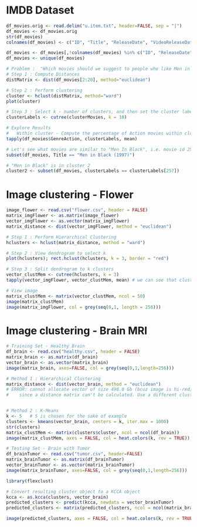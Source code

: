 # IMDB Dataset
```r
df_movies.orig <- read.delim("u.item.txt", header=FALSE, sep = "|")
df_movies <- df_movies.orig
str(df_movies)
colnames(df_movies) <- c("ID", "Title", "ReleaseDate", "VideoReleaseDate", "IMDB", "GenreUnknown", "GenreAction", "GenreAdventure", "GenreAnimation", "GenreChildrens", "GenreComedy", "GenreCrime", "GenreDocumentary", "GenreDrama", "GenreFantasy", "GenreFilNoir", "GenreHorror", "GenreMusical", "GenreMystery", "GenreRomance", "GenreSciFi", "GenreThriller", "GenreWar", "GenreWestern")

df_movies <- df_movies[,!colnames(df_movies) %in% c("ID", "ReleaseDate", "VideoReleaseDate", "IMDB")]
df_movies <- unique(df_movies)
```

```r
# Problem :  "Which movies should we suggest to people who like Men in Black?"
# Step 1 : Compute Distances
distMatrix <- dist(df_movies[2:20], method="euclidean")

# Step 2 : Perform clustering
cluster <- hclust(distMatrix, method="ward")
plot(cluster)

# Step 3 : Select k - number of clusters, and then set the cluster label for each obs
clusterLabels <- cutree(clusterMovies, k = 10)

# Explore Results
#   Within cluster - Compute the percentage of Action movies within cluster 
tapply(df_movies$GenreAction, clusterLabels, mean)
```

```r
# Let's see what movies are similar to "Men In Black", i.e. movie id 257
subset(df_movies, Title == "Men in Black (1997)")

# "Men in Black" is in cluster 2
cluster2 <- subset(df_movies, clusterLabels == clusterLabels[257])
```


# Image clustering - Flower
```r
image_flower <- read.csv("flower.csv", header = FALSE)
matrix_imgFlower <- as.matrix(image_flower)
vector_imgFlower <- as.vector(matrix_imgFlower)
matrix_distance <- dist(vector_imgFlower, method = "euclidean")

# Step 1 : Perform Hierarchical Clustering
hclusters <- hclust(matrix_distance, method = "ward")

# Step 2 : View dendrogram to select k
plot(hclusters); rect.hclust(hclusters, k = 3, border = "red")

# Step 3 : Split dendrogram to k clusters
vector_clustMem <- cutree(hclusters, k = 3)
tapply(vector_imgFlower, vector_clustMem, mean) # we can see that cluster 1 is lighter; cluster 3 is darker

# View image
matrix_clustMem <- matrix(vector_clustMem, ncol = 50)
image(matrix_clustMem)
image(matrix_imgFlower, col = grey(seq(0,1, length = 256)))
```



# Image clustering - Brain MRI
```r
# Training Set - Healthy Brain
df_brain <- read.csv("healthy.csv", header = FALSE)
matrix_brain <- as.matrix(df_brain)
vector_brain <- as.vector(matrix_brain)
image(matrix_brain, axes=FALSE, col = grey(seq(0,1,length=256)))

# Method 1 : Hierarchical Clustering
matrix_distance <- dist(vector_brain, method = "euclidean")
# ERROR: cannot allocate vector of size 498.0 Gb (bcuz image is hi-red)
#    since a distance matrix can't be calculated. Use a different clustering approach


# Method 2 : K-Means
k <- 5   # 5 is chosen for the sake of example
clusters <- kmeans(vector_brain, centers = k, iter.max = 1000)
str(clusters)
matrix_clustMem <- matrix(clusters$cluster, ncol = ncol(df_brain))
image(matrix_clustMem, axes = FALSE, col = heat.colors(k, rev = TRUE))

```


```r
# Testing Set - Brain with Tumor
df_brainTumor <- read.csv("tumor.csv", header=FALSE)
matrix_brainTumor <- as.matrix(df_brainTumor)
vector_brainTumor <- as.vector(matrix_brainTumor)
image(matrix_brainTumor, axes=FALSE, col = grey(seq(0,1,length=256)))

library(flexclust)

# Convert resulting cluster object to a KCCA object
kcca <- as.kcca(clusters, vector_brain)
predicted_clusters <- predict(kcca, newdata = vector_brainTumor)
predicted_clusters <- matrix(predicted_clusters, ncol = ncol(matrix_brainTumor))

image(predicted_clusters, axes = FALSE, col = heat.colors(k, rev = TRUE))
```



